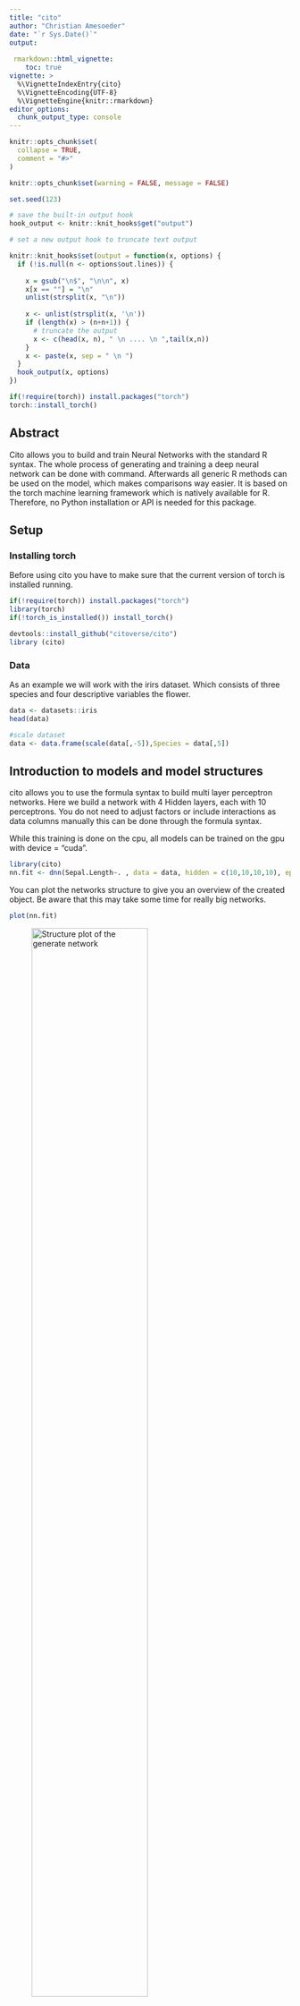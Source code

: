 ```yaml
---
title: "cito"
author: "Christian Amesoeder"
date: "`r Sys.Date()`"
output:
  
 rmarkdown::html_vignette:
    toc: true
vignette: >
  %\VignetteIndexEntry{cito}
  %\VignetteEncoding{UTF-8}
  %\VignetteEngine{knitr::rmarkdown}
editor_options: 
  chunk_output_type: console
---
```


```r
knitr::opts_chunk$set(
  collapse = TRUE,
  comment = "#>"
)
```

```r
knitr::opts_chunk$set(warning = FALSE, message = FALSE) 

set.seed(123)

# save the built-in output hook
hook_output <- knitr::knit_hooks$get("output")

# set a new output hook to truncate text output

knitr::knit_hooks$set(output = function(x, options) {
  if (!is.null(n <- options$out.lines)) {
    
    x = gsub("\n$", "\n\n", x)
    x[x == ""] = "\n"
    unlist(strsplit(x, "\n"))
    
    x <- unlist(strsplit(x, '\n'))
    if (length(x) > (n+n+1)) {
      # truncate the output
      x <- c(head(x, n), " \n .... \n ",tail(x,n))
    }
    x <- paste(x, sep = " \n ")
  }
  hook_output(x, options)
})

if(!require(torch)) install.packages("torch")
torch::install_torch()

```

## Abstract
Cito allows you to build and train Neural Networks with the standard R syntax. The whole process of generating and training a deep neural network can be done with command. Afterwards all generic R methods can be used on the model, which makes comparisons way easier. It is based on the torch machine learning framework which is natively available for R. Therefore, no Python installation or API is needed for this package. 

## Setup 
### Installing torch 
Before using cito you have to make sure that the current version of torch is installed running. 
```r

if(!require(torch)) install.packages("torch")
library(torch)
if(!torch_is_installed()) install_torch()

devtools::install_github("citoverse/cito")
library (cito)

``` 
### Data
As an example we will work with the irirs dataset. Which consists of three species and four descriptive variables the flower.  

```r

data <- datasets::iris
head(data)

#scale dataset 
data <- data.frame(scale(data[,-5]),Species = data[,5])
```

## Introduction to models and model structures 
cito allows you to use the formula syntax to build multi layer perceptron networks. Here we build a network with 4 Hidden layers, each with 10 perceptrons. You do not need to adjust factors or include interactions as data columns manually this can be done through the formula syntax.

While this training is done on the cpu, all models can be trained on the gpu with device = "cuda".
```r
library(cito)
nn.fit <- dnn(Sepal.Length~. , data = data, hidden = c(10,10,10,10), epochs = 12, device = "cpu")


```

You can plot the networks structure to give you an overview of the created object. Be aware that this may take some time for really big networks.  
```r
plot(nn.fit)

```
![Structure plot of the generate network](structure_nn.png){ width=70%}

### Adding activation functions
As standard all layers are fitted with relu as activation layer.
$$
relu(x) = max (0,x)
$$
However, you can adjust the activation function of each layer individually to build exactly the network you want. In this case you have to provide a vector the same length as there are hidden layers. The activation function for the output layer (also called "link" function) is chosen automatically and does not have to be provided. 

```r
#selu as activation function for all layers: 
nn.fit <- dnn(Sepal.Length~., data = data, hidden = c(10,10,10,10), activation= "selu")
#layer specific activation functions: 
nn.fit <- dnn(Sepal.Length~., data = data, 
              hidden = c(10,10,10,10), activation= c("relu","selu","tanh","sigmoid"))


``` 



### Adding a validation set to the training process
In order to see where your model might start to overfit the addition of a validation set can be useful. In dnn() you can put activation = 0.x and the defined percentage will be not used for training and only for validation after each epoch. 

```r
#30% of data set is used as validation set
nn.fit <- dnn(Sepal.Length~., data = data, epochs = 32, hidden = c(10,10,10,10), validation = 0.3)


```
![Training loss](trainingsloss.png){width=70%}



### Interpreting model output
The standard S3 functions can be used to interpret the model: 


```r
#prints the model structure
print(nn.fit) 

#utilize model on new data 
predict(nn.fit,data[1:3,])

```


```r
#returns weights of neural network
coef(nn.fit)

```

Feature Importance based on [Fisher, Rudin, and Dominici (2018)](https://arxiv.org/abs/1801.01489)
```r
# Calculate and return feature importance
summary(nn.fit)

```


```r
knitr::knit_hooks$set(output = hook_output)
```



## Training parameter for the Neural Network 
Training a neural network can be an art of itself. Fitting a neural network can take some trial and error. All commonly used approaches to 
### Regularization 
Neural Networks tend to overfit to your dataset. Therefore it is best to use some kind of regularization. In dnn() you can use elastic net regularization and dropout layers.

#### L1/L2 Regularization
The L1/L2 loss is controlled by alpha and lambda, where the loss is simply added to the general loss of the network. 
$$
L1/L2 loss = \lambda * \left[ (1 - \alpha) * |weights| + \alpha ||weights||^2\right
$$ 
The optimizer will try to also minimize the equation above which can lead to a nice generalization and avoids over fitting. 

If a single alpha value is provided each layer will get regularized the same. However, you can regularize each layer individually by providing a vector of alpha values the same length as there are hidden layers + 1, since the input layer also has weights that are relevant. Since FALSE gets converted to 0 in an numeric vector you have to enter NA if no penalty should be added on a specific layer.

```r
#elastic net penalty in all layers: 
nn.fit <- dnn(Species~., data = data, hidden = c(10,10,10,10), alpha = 0.5, lambda = 0.01)
#L1 generalization in the first layer no penalty on the other layers: 
nn.fit <- dnn(Species~., data = data, hidden = c(10,10,10,10), 
              alpha = c(0,NA,NA,NA,NA), lambda = 0.01)


``` 

#### Dropout Regularization 

Dropouts are another way to regularize your model. During training in every epoch a perceptrons has a chance to get left out. You can control this percentage with the dropout parameter.


```r
#dropout of 35% on all layers: 
nn.fit <- dnn(Species~., data = data, hidden = c(10,10,10,10), dropout = 0.35)
#dropout of 35% only on last 2 layers: 
nn.fit <- dnn(Species~., data = data, 
              hidden = c(10,10,10,10), dropout = c(0, 0, 0.35, 0.35))


``` 

### Learning rate
The lr parameter controls the so called learning rate. This parameter defines the step size the optimizer takes during training at each epoch. If set too high the optimizer might not find a good optimum because you shoot across certain valleys. If set too low the training process takes too long to be viable. 

### Learning rate scheduler
Learning rate scheduler are allow you to start with a high learning rate and decrease it during the training process. 
You can choose between different types of schedulers. Namely, lambda, multiplicative, one_cycle and step.

The function config_lr_scheduler() helps you setup such a scheduler. See ?config_lr_scheduler() for more information

```r
# Step Learning rate scheduler that reduces learning rate every 16 steps by a factor of 0.5
scheduler <- config_lr_scheduler(type = "step",
                                 step_size = 16,
                                 0.5) 

nn.fit <- dnn(Sepal.Length~., data = data,lr = 0.01, lr_scheduler= scheduler)


```


### Optimizer 
Optimizer are responsible for calculating the direction when updating weights in the training process. The optimizer always tries to minimise the loss function. As standard the adam optimizer will be used. 


However, you can customize your optimizer with config_optimizer() and use other types of optimizer and adjust the hyperparameter of you optimizer. 
See ?config_optimizer() for more information.

```r

# adam optimizer with learning rate 0.002 with slightly changed betas to 0.95, 0.999 and eps to 1.5e-08
opt <- config_optimizer(
  type = "adam", 
  betas = c(0.95, 0.999), 
  eps = 1.5e-08)

nn.fit <- dnn(Species~., data = data, optimizer = opt, lr=0.002)


```

### Loss functions 
Loss function evaluate the current residuals and measure how good the network performs. 
Of course the standard Loss functions like mean absolute error, real mean squared error and cross-entropy are implemented , you can also fit to certain probability distributions. 
```r
# Real Mean squared error
nn.fit <- dnn(Sepal.Length~. data = data, loss = "rmse") 

# Fit to a normal distribution, you can also define the parameters of the distribution
nn.fit <- dnn(Sepal.Length~. data = data, loss = stats::gaussian()) 

```


### Early Stopping 
Adding early stopping criteria helps you save time by stopping the training process early, if the validation loss of the current epoch is bigger than the validation loss n epochs early. The n can be defined by the early_stopping argument. It is required to set validation > 0. 
```r
# Stops training if validation loss at current epoch is bigger than that 15 epochs earlier  
nn.fit <- dnn(Sepal.Length~., data = data, epochs = 1000, validation = 0.2, early_stopping = 15)


```



## Continue training process
In case you want to continue the training process of an existing model you need to use continue_training(). This function allows you to continue the training process where dnn() stopped. 
```r

# save the built-in output hook
hook_output <- knitr::knit_hooks$get("output")

# set a new output hook to truncate text output

knitr::knit_hooks$set(output = function(x, options) {
  if (!is.null(n <- options$out.lines)) {
    
    x = gsub("\n$", "\n\n", x)
    x[x == ""] = "\n"
    unlist(strsplit(x, "\n"))
    
    x <- unlist(strsplit(x, '\n'))
    if (length(x) > (n+n+1)) {
      # truncate the output
      x <- c(head(x, n), " \n .... \n ",tail(x,n))
    }
    x <- paste(x, sep = " \n ")
  }
  hook_output(x, options)
})
```

```r
# simple example, simply adding another 10 epochs to the training process   
nn.fit <- continue_training(nn.fit, epochs = 10)

```
It also allows you to change any training parameters, for example the learning rate. Additional, you can define which epoch the training should continue from. So you can analyze the training process with analyze_training() and afterwards pick an epoch from which on the training should be continued from with other training parameters. 

```r

# picking a specific epoch, from which on the net should be trained 
# with changed parameters, in this case a smaller learning rate and a smaller batchsize
nn.fit <- continue_training(nn.fit, continue_from = 10, epochs = 10, 
                            changed_params = list(lr = 0.001, batchsize = 16))

```

```r
knitr::knit_hooks$set(output = hook_output)
```




